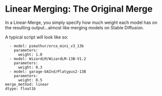 # Linear Merging: The Original Merge

In a Linear-Merge, you simply specify how much weight each model has on the resulting output...almost like merging models on Stable Diffusion.

A typical script will look like so:

```models:
  - model: psmathur/orca_mini_v3_13b
    parameters:
      weight: 1.0
  - model: WizardLM/WizardLM-13B-V1.2
    parameters:
      weight: 0.3
  - model: garage-bAInd/Platypus2-13B
    parameters:
      weight: 0.5
merge_method: linear
dtype: float16
